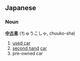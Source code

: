 ==Japanese==
===Noun===
'''[[中古]][[車]]''' (ちゅうこしゃ, chuuko-sha)

# [[used car]]
# [[second hand]] [[car]]
# pre-owned car